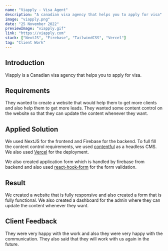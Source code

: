 ```yaml
---
name: "Viapply - Visa Agent"
description: "A canadian visa agency that helps you to apply for visa"
image: "viapply.png"
date: "25 November 2022"
previewImage: "viapply.gif"
link: "https://viapply.com"
stack: ["NextJS", "Firebase", "TailwindCSS", "Vercel"]
tag: "Client Work"
---
```


## Introduction

Viapply is a Canadian visa agency that helps you to apply for visa.

## Requirements

They wanted to create a website that would help them to get more clients and also help them to get more leads. They wanted some content control on the website so that they can update the content whenever they want.

## Applied Solution

We used NextJS for the frontend and Firebase for the backend. To full fill the content control requirements, we used [contentful](https://www.contentful.com/) as a headless CMS. We also used [Vercel](https://vercel.com/) for the deployment.

We also created application form which is handled by firebase from backend and also used [react-hook-form](https://react-hook-form.com/) for the form validation.

## Result

We created a website that is fully responsive and also created a form that is fully functional. We also created a dashboard for the admin where they can update the content whenever they want.

## Client Feedback

They were very happy with the work and also they were very happy with the communication. They also said that they will work with us again in the future.
